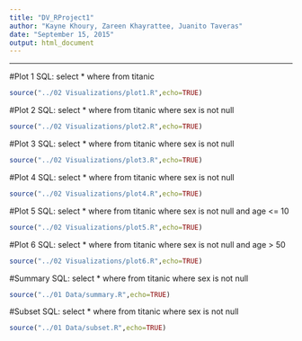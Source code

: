```yaml
---
title: "DV_RProject1"
author: "Kayne Khoury, Zareen Khayrattee, Juanito Taveras"
date: "September 15, 2015"
output: html_document
---
```

----------------

#Plot 1
SQL: select * where from titanic
```r
source("../02 Visualizations/plot1.R",echo=TRUE)
```
#Plot 2
SQL: select * where from titanic where sex is not null
```r
source("../02 Visualizations/plot2.R",echo=TRUE)
```
#Plot 3
SQL: select * where from titanic where sex is not null
```r
source("../02 Visualizations/plot3.R",echo=TRUE)
```
#Plot 4
SQL: select * where from titanic where sex is not null
```r
source("../02 Visualizations/plot4.R",echo=TRUE)
```
#Plot 5
SQL: select * where from titanic where sex is not null and age <= 10
```r
source("../02 Visualizations/plot5.R",echo=TRUE)
```
#Plot 6
SQL: select * where from titanic where sex is not null and age > 50
```r
source("../02 Visualizations/plot6.R",echo=TRUE)
```
#Summary
SQL: select * where from titanic where sex is not null
```r
source("../01 Data/summary.R",echo=TRUE)
```
#Subset
SQL: select * where from titanic where sex is not null
```r
source("../01 Data/subset.R",echo=TRUE)
```
